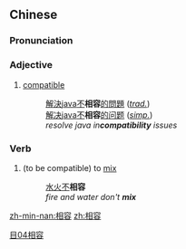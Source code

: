 ==Chinese==
{{zh-forms}}

===Pronunciation===
{{zh-pron
|m=xiāngróng
|mn=sio-iông
|cat=a
}}

===Adjective===
{{zh-adj}}

# [[compatible]]
#: [[解決]][[java]][[不]]'''相容'''[[的]][[問題]] (''[[Traditional Chinese|trad.]]'')
#: [[解决]][[java]][[不]]'''相容'''[[的]][[问题]] (''[[Simplified Chinese|simp.]]'')
#: ''resolve java in'''compatibility''' issues''

===Verb===
{{zh-verb}}

# (to be compatible) to [[mix]]
#: [[水]][[火]][[不]]'''相容'''
#: ''fire and water don't '''mix'''''

[[Category:zh:Computing|目04相容]]

[[zh-min-nan:相容]]
[[zh:相容]]